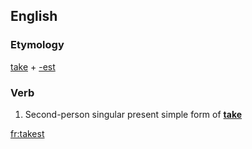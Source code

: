 ==English==

===Etymology===
[[take]] + [[-est]]

===Verb===
{{infl|en|verb form}}

# {{archaic}} Second-person singular present simple form of '''[[take]]'''

[[fr:takest]]